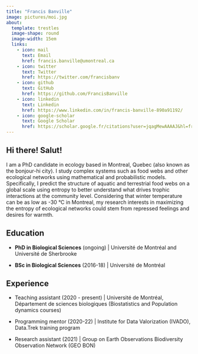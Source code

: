 ```yaml
---
title: "Francis Banville"
image: pictures/moi.jpg
about: 
  template: trestles
  image-shape: round
  image-width: 15em
  links:
    - icon: mail
      text: Email
      href: francis.banville@umontreal.ca
    - icon: twitter
      text: Twitter
      href: https://twitter.com/francisbanv
    - icon: github
      text: GitHub
      href: https://github.com/FrancisBanville
    - icon: linkedin
      text: Linkedin
      href: https://www.linkedin.com/in/francis-banville-890a91192/
    - icon: google-scholar
      text: Google Scholar
      href: https://scholar.google.fr/citations?user=jqagMewAAAAJ&hl=fr&oi=ao
---
```


## Hi there! Salut! 

I am a PhD candidate in ecology based in Montreal, Quebec (also known as the bonjour-hi city). I study complex systems such as food webs and other ecological networks using mathematical and probabilistic models. Specifically, I predict the structure of aquatic and terrestrial food webs on a global scale using entropy to better understand what drives trophic interactions at the community level. Considering that winter temperature can be as low as -30 °C in Montreal, my research interests in maximizing the entropy of ecological networks could stem from repressed feelings and desires for warmth.

## Education

-   **PhD in Biological Sciences** (ongoing) \| Université de Montréal and Université de Sherbrooke

-   **BSc in Biological Sciences** (2016-18) \| Université de Montréal

## Experience

-   Teaching assistant (2020 - present) \| Université de Montréal, Département de sciences biologiques (Biostatistics and Population dynamics courses)

-   Programming mentor (2020-22) \| Institute for Data Valorization (IVADO), Data.Trek training program

-   Research assistant (2021) \| Group on Earth Observations Biodiversity Observation Network (GEO BON)\

    \




    \




    \



